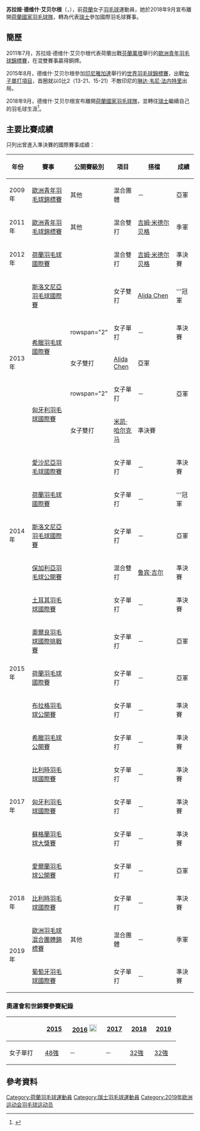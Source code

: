 {{noteTA|G1=Badminton}}
{{Infobox 羽球選手
| playername              = 苏拉娅·德维什·艾贝尔根<br/>{{lang|nl|Soraya de Visch Eijbergen}}
| image                   = File:Soraya de Visch Eijbergen (the Netherlands).jpg
| size                    = 
| caption                 = 
| birth_name              = 
| date_of_birth           = {{birth_date_and_age|1993|1|6}}
| place_of_birth          = {{NED}}[[帕彭德雷赫特|帕彭德雷赫特]]
| height                  = 
| weight                  = 
| event                   = 女子單打、女子雙打
| country                 = {{NED}}<br/>{{SUI}}
| years_started           = 2005年
| handedness              = 右手
| coach                   = 
| highest_ranking         = 第56位（女單）
| date_of_highest_ranking = 2015年11月26日<ref name="ranking">[http://bwfcontent.tournamentsoftware.com/ranking/player.aspx?id=11138&player=113649 BWF World Ranking - Ranking of Soraya DE VISCH EIJBERGEN (93419)]{{en}}</ref>
| current_ranking         = 第79位（女單）
| date_of_current_ranking = 2016年5月5日<ref>[http://bwfcontent.tournamentsoftware.com/ranking/category.aspx?id=11138&category=473 BWF World Ranking - BWF世界排名榜 (5/5/2016) - Women's singles]{{en}}</ref>
| played                  = 107勝–69負（女單）<br/>19勝–13負（女雙）<br/>33勝–13負（混雙）
| titles                  = 
| bwf_profile             = 6B573A83-631F-4D22-92EC-610B8668BB0D
| bwf_id                  = 93419
| updated                 = 2016年5月9日
}}
{{MedalTableTop}}
{{MedalSport | 女子[[羽毛球|羽毛球]]}}
{{MedalCountry | {{NED}}}}
{{MedalCompetition | [[歐洲羽毛球混合團體錦標賽|歐洲羽毛球混合團體錦標賽]]}}
{{MedalBronze| [[2019年歐洲羽毛球混合團體錦標賽|2019年 哥本哈根]] | 混合團體 }}
{{MedalCompetition | [[歐洲青年羽毛球錦標賽|歐洲青年羽毛球錦標賽]]}}
{{MedalSilver | [[2009年歐洲青年羽毛球錦標賽|2009年 米蘭]] | 混合團體 }}
{{MedalBronze | [[2011年歐洲青年羽毛球錦標賽|2011年 萬塔]] | 混合雙打 }}
{{MedalCountry | {{SUI}}}}
{{MedalBottom}}
'''苏拉娅·德维什·艾贝尔根'''（{{lang-nl|'''Soraya de Visch Eijbergen'''}}，{{bd|1993年|1月6日}}），前[[荷蘭|荷蘭]]女子[[羽毛球|羽毛球]]運動員，她於2018年9月宣布離開[[荷蘭國家羽毛球隊|荷蘭國家羽毛球隊]]，轉為代表[[瑞士|瑞士]]參加國際羽毛球賽事。

==簡歷==
2011年7月，苏拉娅·德维什·艾贝尔根代表荷蘭出戰[[芬蘭|芬蘭]][[萬塔|萬塔]]舉行的[[2011年歐洲青年羽毛球錦標賽|歐洲青年羽毛球錦標賽]]，在混雙賽事贏得銅牌。

2015年8月，德维什·艾贝尔根參加[[印尼|印尼]][[雅加達|雅加達]]舉行的[[2015年世界羽毛球錦標賽|世界羽毛球錦標賽]]，出戰[[2015年世界羽毛球錦標賽女子單打項目|女子單打項目]]，首圈就以0比2（13-21、15-21）不敵印尼的[[琳达·韦尼·法内特里|琳达·韦尼·法内特里]]出局。

2018年9月，德维什·艾贝尔根宣布離開[[荷蘭國家羽毛球隊|荷蘭國家羽毛球隊]]，並轉往[[瑞士|瑞士]]繼續自己的羽毛球生涯<ref>{{en}}{{cite news |title=Soraya de Visch Eijbergen transplanting herself to Swiss national team in Thalmatt |url=http://badmintonline.nl/nieuws/2018/09/soraya-de-visch-eijbergen-transplanting-herself-to-swiss-national-team-in-thalmatt |agency=badmintonline.nl |date=2018-09-25}}</ref>。

==主要比賽成績==
只列出曾進入準決賽的國際賽事成績：
{| class=wikitable style="text-align:center; font-size:small;" 
!width="50"|年份
!width="180"|賽事
!width="80"|公開賽級別
!width="60"|項目
!width="150"|搭檔
!width="50"|成績
|-
!rowspan="1"|2009年
|[[2009年歐洲青年羽毛球錦標賽|歐洲青年羽毛球錦標賽]]
|其他
|混合團體
|－
|bgcolor="silver"|亞軍
|-
!rowspan="1"|2011年
|[[2011年歐洲青年羽毛球錦標賽|歐洲青年羽毛球錦標賽]]
|其他
|混合雙打
|[[吉姆·米德尔贝格|吉姆·米德尔贝格]]
|bgcolor="#b8860b"|季軍
|-
!rowspan="1"|2012年
|[[2012年荷蘭羽毛球國際賽|荷蘭羽毛球國際賽]]
|{{BWFIC}}
|混合雙打
|[[吉姆·米德尔贝格|吉姆·米德尔贝格]]
|bgcolor="#b8860b"|準決賽
|-
!rowspan="5"|2013年
|[[2013年斯洛文尼亞羽毛球國際賽|斯洛文尼亞羽毛球國際賽]]
|{{BWFIS}}
|女子雙打
|[[Alida_Chen|Alida Chen]]
|bgcolor="gold"|'''冠軍
|-
|rowspan="2"|[[2013年希臘羽毛球國際賽|希臘羽毛球國際賽]]
|rowspan="2" {{BWFIS}}
|女子單打
|－
|bgcolor="#b8860b"|準決賽
|-
|女子雙打
|[[Alida_Chen|Alida Chen]]
|bgcolor="silver"|亞軍
|-
|rowspan="2"|[[2013年匈牙利羽毛球國際賽|匈牙利羽毛球國際賽]]
|rowspan="2" {{BWFIS}}
|女子單打
|－
|bgcolor="silver"|亞軍
|-
|女子雙打
|[[米凯·哈尔克马|米凯·哈尔克马]]
|bgcolor="#b8860b"|準決賽
|-
!rowspan="5"|2014年
|[[2014年愛沙尼亞羽毛球國際賽|愛沙尼亞羽毛球國際賽]]
|{{BWFIS}}
|女子單打
|－
|bgcolor="#b8860b"|準決賽
|-
|[[2014年荷蘭羽毛球國際賽|荷蘭羽毛球國際賽]]
|{{BWFIS}}
|女子單打
|－
|bgcolor="gold"|'''冠軍
|-
|[[2014年斯洛文尼亞羽毛球國際賽|斯洛文尼亞羽毛球國際賽]]
|{{BWFIS}}
|女子單打
|－
|bgcolor="silver"|亞軍
|-
|[[2014年保加利亞羽毛球公開賽|保加利亞羽毛球公開賽]]
|{{BWFIS}}
|混合雙打
|[[鲁宾·吉尔|鲁宾·吉尔]]
|bgcolor="#b8860b"|準決賽
|-
|[[2014年土耳其羽毛球國際賽|土耳其羽毛球國際賽]]
|{{BWFIS}}
|女子單打
|－
|bgcolor="#b8860b"|準決賽
|-
!rowspan="3"|2015年
|[[2015年奧爾良羽毛球國際挑戰賽|奧爾良羽毛球國際挑戰賽]]
|{{BWFIC}}
|女子單打
|－
|bgcolor="silver"|亞軍
|-
|[[2015年荷蘭羽毛球國際賽|荷蘭羽毛球國際賽]]
|{{BWFIS}}
|女子單打
|－
|bgcolor="silver"|亞軍
|-
|[[2015年布拉格羽毛球公開賽|布拉格羽毛球公開賽]]
|{{BWFIC}}
|女子單打
|－
|bgcolor="#b8860b"|準決賽
|-
!rowspan="5"|2017年
|[[2017年希臘羽毛球公開賽|希臘羽毛球公開賽]]
|{{BWFIS}}
|女子單打
|－
|bgcolor="#b8860b"|準決賽
|-
|[[2017年比利時羽毛球國際賽|比利時羽毛球國際賽]]
|{{BWFIC}}
|女子單打
|－
|bgcolor="#b8860b"|準決賽
|-
|[[2017年匈牙利羽毛球國際賽|匈牙利羽毛球國際賽]]
|{{BWFIS}}
|女子單打
|－
|bgcolor="#b8860b"|準決賽
|-
|[[2017年蘇格蘭羽毛球大獎賽|蘇格蘭羽毛球大獎賽]]
|{{BWFGP}}
|女子單打
|－
|bgcolor="#b8860b"|準決賽
|-
|[[2017年愛爾蘭羽毛球公開賽|愛爾蘭羽毛球公開賽]]
|{{BWFIS}}
|女子單打
|－
|bgcolor="silver"|亞軍
|-
!rowspan="1"|2018年
|[[2018年比利時羽毛球國際賽|比利時羽毛球國際賽]]
|{{BWFIC}}
|女子單打
|－
|bgcolor="#b8860b"|準決賽
|-
!rowspan="2"|2019年
|[[2019年歐洲羽毛球混合團體錦標賽|歐洲羽毛球混合團體錦標賽]]
|其他
|混合團體
|－
|bgcolor="#b8860b"|季軍
|-
|[[2019年葡萄牙羽毛球國際賽|葡萄牙羽毛球國際賽]]
|{{BWFIS}}
|女子單打
|－
|bgcolor="#b8860b"|準決賽
|}
{{BWF賽事級別索引}}

===奧運會和世錦賽參賽紀錄===
{| class=wikitable style="text-align:center; font-size:small;" 
!
!width="50"|[[2015年世界羽毛球錦標賽|2015]]
!width="80"|[[2016年夏季奧林匹克運動會羽毛球比賽|2016]] [[File:Olympic_rings_without_rims.svg|20px]]
!width="50"|[[2017年世界羽毛球錦標賽|2017]]
!width="50"|[[2018年世界羽毛球錦標賽|2018]]
!width="50"|[[2019年世界羽毛球錦標賽|2019]]
|-
!width="80"|女子單打
|[[2015年世界羽毛球錦標賽女子單打項目|48強]]
|－
|－
|[[2018年世界羽毛球錦標賽女子單打項目|32強]]
|[[2019年世界羽毛球錦標賽女子單打項目|32強]]
|}

==參考資料==
{{Reflist}}

{{DEFAULTSORT:de Visch Eijbergen, Soraya}}
[[Category:荷蘭羽毛球運動員|Category:荷蘭羽毛球運動員]]
[[Category:瑞士羽毛球運動員|Category:瑞士羽毛球運動員]]
[[Category:2019年欧洲运动会羽毛球运动员|Category:2019年欧洲运动会羽毛球运动员]]